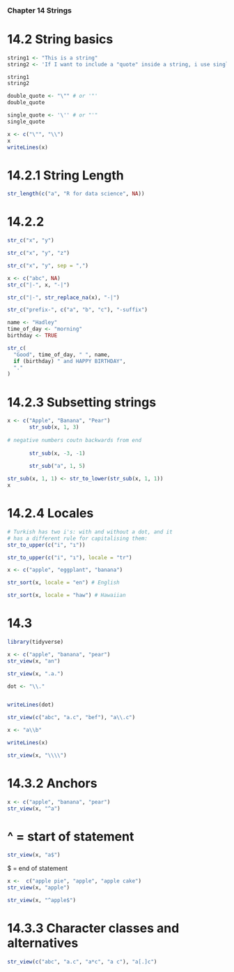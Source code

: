 ### Chapter 14 Strings

# 14.2 String basics

```r
string1 <- "This is a string"
string2 <- 'If I want to include a "quote" inside a string, i use single quotes'
```


```r
string1
string2
```

```r
double_quote <- "\"" # or '"'
double_quote

single_quote <- '\'' # or "'"
single_quote
```

```r
x <- c("\"", "\\")
x
writeLines(x)
```

# 14.2.1 String Length

```r
str_length(c("a", "R for data science", NA))
```
# 14.2.2

```r
str_c("x", "y")

str_c("x", "y", "z")
```

```r
str_c("x", "y", sep = ",")
```

```r
x <- c("abc", NA)
str_c("|-", x, "-|")

str_c("|-", str_replace_na(x), "-|")
```

```r
str_c("prefix-", c("a", "b", "c"), "-suffix")
```

```r
name <- "Hadley"
time_of_day <- "morning"
birthday <- TRUE

str_c(
  "Good", time_of_day, " ", name, 
  if (birthday) " and HAPPY BIRTHDAY", 
  "."
)
```

# 14.2.3 Subsetting strings

```r
x <- c("Apple", "Banana", "Pear")
       str_sub(x, 1, 3)
       
# negative numbers coutn backwards from end
       
       str_sub(x, -3, -1)
       
       str_sub("a", 1, 5)
```

```r
str_sub(x, 1, 1) <- str_to_lower(str_sub(x, 1, 1))
x
```

# 14.2.4 Locales

```r
# Turkish has two i's: with and without a dot, and it 
# has a different rule for capitalising them: 
str_to_upper(c("i", "ı"))

str_to_upper(c("i", "ı"), locale = "tr")
```

```r
x <- c("apple", "eggplant", "banana")

str_sort(x, locale = "en") # English

str_sort(x, locale = "haw") # Hawaiian
```

# 14.3

```r
library(tidyverse)
```


```r
x <- c("apple", "banana", "pear")
str_view(x, "an")
```

```r
str_view(x, ".a.")
```

```r
dot <- "\\."


writeLines(dot)

str_view(c("abc", "a.c", "bef"), "a\\.c")
```

```r
x <- "a\\b"

writeLines(x)

str_view(x, "\\\\")
```

# 14.3.2 Anchors

```r
x <- c("apple", "banana", "pear")
str_view(x, "^a")
```

# ^ = start of statement

```r
str_view(x, "a$")
```

$ = end of statement

```r
x <-  c("apple pie", "apple", "apple cake")
str_view(x, "apple")
```

```r
str_view(x, "^apple$")
```

# 14.3.3 Character classes and alternatives

```r
str_view(c("abc", "a.c", "a*c", "a c"), "a[.]c")
```






